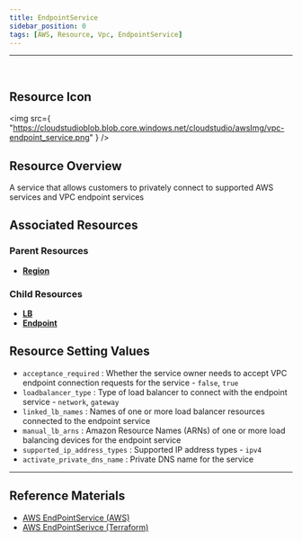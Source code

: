 ```yaml
---
title: EndpointService
sidebar_position: 0
tags: [AWS, Resource, Vpc, EndpointService]
---
```


<hr />
<br />

## Resource Icon

<img
    src={
        "https://cloudstudioblob.blob.core.windows.net/cloudstudio/awsImg/vpc-endpoint_service.png"
    }
/>

## Resource Overview

A service that allows customers to privately connect to supported AWS services and VPC endpoint services

## Associated Resources

### Parent Resources

-   [**Region**](https://docs.cstudio.app/docs/resource/aws/Base/Region)

### Child Resources

-   [**LB**](https://docs.cstudio.app/docs/resource/aws/Lb/Lb)
-   [**Endpoint**](https://docs.cstudio.app/docs/resource/aws/Vpc/Endpoint)

## Resource Setting Values

-   `acceptance_required` : Whether the service owner needs to accept VPC endpoint connection requests for the service - `false`, `true`
-   `loadbalancer_type` : Type of load balancer to connect with the endpoint service - `network`, `gateway`
-   `linked_lb_names` : Names of one or more load balancer resources connected to the endpoint service
-   `manual_lb_arns` : Amazon Resource Names (ARNs) of one or more load balancing devices for the endpoint service
-   `supported_ip_address_types` : Supported IP address types - `ipv4`
-   `activate_private_dns_name` : Private DNS name for the service

---

## Reference Materials

-   [AWS EndPointService (AWS)](https://docs.aws.amazon.com/ko_kr/vpc/latest/privatelink/configure-endpoint-service.html)
-   [AWS EndPointSerivce (Terraform)](https://registry.terraform.io/providers/hashicorp/aws/latest/docs/resources/vpc_endpoint_service)
